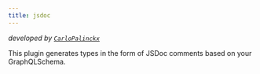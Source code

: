 ```yaml
---
title: jsdoc
---
```



<PluginHeader />

_developed by [`CarloPalinckx`](https://github.com/CarloPalinckx)_

This plugin generates types in the form of JSDoc comments based on your GraphQLSchema.
